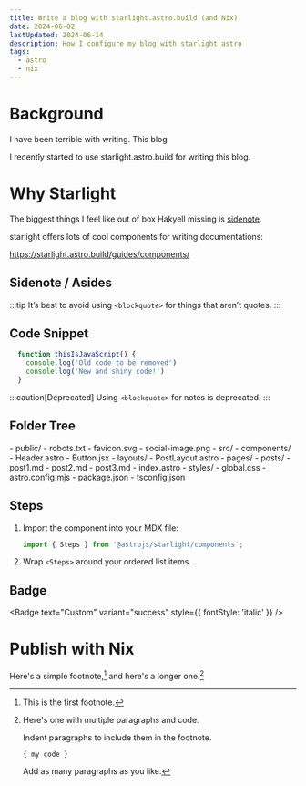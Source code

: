 ```yaml
---
title: Write a blog with starlight.astro.build (and Nix)
date: 2024-06-02
lastUpdated: 2024-06-14
description: How I configure my blog with starlight astro
tags: 
  - astro
  - nix
---
```


# Background 
I have been terrible with writing. This blog 

I recently started to use starlight.astro.build for writing this blog.

# Why Starlight
The biggest things I feel like out of box Hakyell missing is [sidenote](https://tony-zorman.com/posts/block-sidenotes.html).

starlight offers lots of cool components for writing documentations:

https://starlight.astro.build/guides/components/
## Sidenote / Asides

:::tip
It’s best to avoid using `<blockquote>` for things that aren’t quotes.
:::

## Code Snippet
```js title="example.js" ins={3} del={2}
  function thisIsJavaScript() {
    console.log('Old code to be removed')
    console.log('New and shiny code!')
  }
```


:::caution[Deprecated]
Using `<blockquote>` for notes is deprecated.
:::


## Folder Tree

<FileTree>
- public/
  - robots.txt
  - favicon.svg
  - social-image.png
- src/
  - components/
    - Header.astro
    - Button.jsx
  - layouts/
    - PostLayout.astro
  - pages/
    - posts/
      - post1.md
      - post2.md
      - post3.md
    - index.astro
  - styles/
    - global.css
- astro.config.mjs
- package.json
- tsconfig.json
</FileTree>

## Steps

<Steps>

1. Import the component into your MDX file:

   ```js
   import { Steps } from '@astrojs/starlight/components';
   ```

2. Wrap `<Steps>` around your ordered list items.

</Steps>

## Badge


<Badge text="New" variant="tip" size="small" />

<Badge text="Deprecated" variant="caution" size="medium" />

<Badge text="Starlight" variant="note" size="large" />

<Badge text="Custom" variant="success" style={{ fontStyle: 'italic' }} />

# Publish with Nix
Here's a simple footnote,[^1] and here's a longer one.[^bignote]
[^1]: This is the first footnote.
[^bignote]: Here's one with multiple paragraphs and code.

    Indent paragraphs to include them in the footnote.

    `{ my code }`

    Add as many paragraphs as you like.
